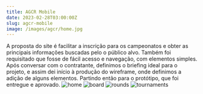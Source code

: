 ```yaml
---
title: AGCR Mobile
date: 2023-02-28T03:00:00Z
slug: agcr-mobile
image: /images/agcr/home.jpg
---
```


<Headline title="AGCR">
  <Headline.Section>
    A proposta do site é facilitar a inscrição para os campeonatos e obter as
    principais informações buscadas pelo o público alvo.
  </Headline.Section>
  <Headline.Section>
    Também foi requisitado que fosse de fácil acesso e navegação, com elementos
    simples.
  </Headline.Section>
  <Headline.Section>
    Após conversar com o contratante, definimos o briefing ideal para o projeto,
    e assim dei início à produção do wireframe, onde definimos a adição de
    alguns elementos. Partindo então para o protótipo, que foi entregue e
    aprovado.
  </Headline.Section>
</Headline>

<Grid cols="5fr_4fr">
  <Grid.Item>
    <Image alt="home" src="/images/agcr/home.jpg" width={1600} height={840} />
  </Grid.Item>
  <Grid.Item>
    <Grid cols="10fr_3fr">
      <Image
        alt="board"
        src="/images/agcr/board.jpg"
        width={1600}
        height={840}
      />
      <Image
        alt="rounds"
        src="/images/agcr/rounds.jpg"
        width={1600}
        height={840}
      />
      <Image
        className="col-span-2"
        alt="tournaments"
        src="/images/agcr/tournaments.jpg"
        width={1600}
        height={840}
      />
    </Grid>
  </Grid.Item>
</Grid>
